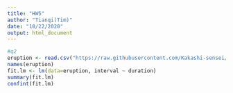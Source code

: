 ```yaml
---
title: "HW5"
author: "Tianqi(Tim)"
date: "10/22/2020"
output: html_document
---
```


```r
#q2
eruption <- read.csv("https://raw.githubusercontent.com/Kakashi-sensei/STAT_587_2020_fall_Assignment5/main/eruption.csv", header=TRUE)
names(eruption)
fit.lm <- lm(data=eruption, interval ~ duration)
summary(fit.lm) 
confint(fit.lm)



```

